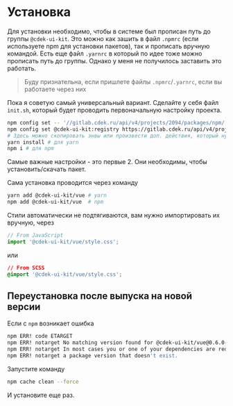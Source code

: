 
<Meta title="Installation" />

# Установка

Для установки необходимо, чтобы в системе был прописан путь до группы `@cdek-ui-kit`. Это можно как зашить в файл `.npmrc`
(если используете npm для установки пакетов), так и прописать вручную командой. Есть еще файл `.yarnrc` в который по идее тоже можно
прописать путь до группы. Однако у меня не получилось заставить это работать.

> Буду признательна, если пришлете файлы `.npmrc`/`.yarnrc`, если вы работаете через них

Пока я советую самый универсальный вариант. Сделайте у себя файл `init.sh`, который будет проводить первоначальную настройку проекта.

```bash dark
npm config set -- '//gitlab.cdek.ru/api/v4/projects/2094/packages/npm/:_authToken' "M__vw1BxxuyPg5htzoZw"
npm config set @cdek-ui-kit:registry https://gitlab.cdek.ru/api/v4/projects/2094/packages/npm/
# Здесь можно скопировать энвы или произвести доп. действия, который нужны при первой настройке
yarn install # для yarn
npm i # для npm
```

Самые важные настройки - это первые 2. Они необходимы, чтобы установить/скачать пакет.

Сама установка проводится через команду

```bash dark
yarn add @cdek-ui-kit/vue # yarn
npm add @cdek-ui-kit/vue  # npm
```

Стили автоматически не подтягиваются, вам нужно импортировать их вручную, через

```js dark
// From JavaScript
import '@cdek-ui-kit/vue/style.css';
```

или

```css dark
// From SCSS
@import '@cdek-ui-kit/vue/style.css';
```

## Переустановка после выпуска на новой версии

Если с `npm` возникает ошибка

```bash
npm ERR! code ETARGET
npm ERR! notarget No matching version found for @cdek-ui-kit/vue@0.6.0-alpha.il17.
npm ERR! notarget In most cases you or one of your dependencies are requesting
npm ERR! notarget a package version that doesn't exist.
```

Запустите команду

```bash
npm cache clean --force
```

И установите еще раз.

